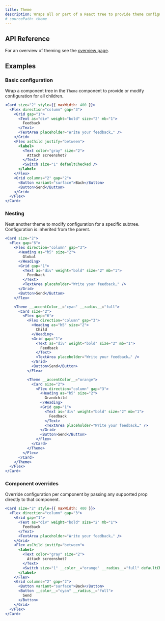 ```yaml
---
title: Theme
description: Wraps all or part of a React tree to provide theme configuration.
# sourcePath: theme
---
```


## API Reference

For an overview of theming see the [overview page](/themes/docs/theme/overview).

## Examples

### Basic configuration

Wrap a component tree in the `Theme` component to provide or modify configuration for all children.

```jsx live=true
<Card size="2" style={{ maxWidth: 400 }}>
  <Flex direction="column" gap="3">
    <Grid gap="1">
      <Text as="div" weight="bold" size="2" mb="1">
        Feedback
      </Text>
      <TextArea placeholder="Write your feedback…" />
    </Grid>
    <Flex asChild justify="between">
      <label>
        <Text color="gray" size="2">
          Attach screenshot?
        </Text>
        <Switch size="1" defaultChecked />
      </label>
    </Flex>
    <Grid columns="2" gap="2">
      <Button variant="surface">Back</Button>
      <Button>Send</Button>
    </Grid>
  </Flex>
</Card>
```

### Nesting

Nest another theme to modify configuration for a specific subtree. Configuration is inherited from the parent.

```jsx live=true scroll=true line=16,32
<Card size="2">
  <Flex gap="6">
    <Flex direction="column" gap="3">
      <Heading as="h5" size="2">
        Global
      </Heading>
      <Grid gap="1">
        <Text as="div" weight="bold" size="2" mb="1">
          Feedback
        </Text>
        <TextArea placeholder="Write your feedback…" />
      </Grid>
      <Button>Send</Button>
    </Flex>

    <Theme __accentColor__="cyan" __radius__="full">
      <Card size="2">
        <Flex gap="6">
          <Flex direction="column" gap="3">
            <Heading as="h5" size="2">
              Child
            </Heading>
            <Grid gap="1">
              <Text as="div" weight="bold" size="2" mb="1">
                Feedback
              </Text>
              <TextArea placeholder="Write your feedback…" />
            </Grid>
            <Button>Send</Button>
          </Flex>

          <Theme __accentColor__="orange">
            <Card size="2">
              <Flex direction="column" gap="3">
                <Heading as="h5" size="2">
                  Grandchild
                </Heading>
                <Grid gap="1">
                  <Text as="div" weight="bold" size="2" mb="1">
                    Feedback
                  </Text>
                  <TextArea placeholder="Write your feedback…" />
                </Grid>
                <Button>Send</Button>
              </Flex>
            </Card>
          </Theme>
        </Flex>
      </Card>
    </Theme>
  </Flex>
</Card>
```

### Component overrides

Override configuration per component by passing any supported prop directly to that component.

```jsx live=true line=14,19
<Card size="2" style={{ maxWidth: 400 }}>
  <Flex direction="column" gap="3">
    <Grid gap="1">
      <Text as="div" weight="bold" size="2" mb="1">
        Feedback
      </Text>
      <TextArea placeholder="Write your feedback…" />
    </Grid>
    <Flex asChild justify="between">
      <label>
        <Text color="gray" size="2">
          Attach screenshot?
        </Text>
        <Switch size="1" __color__="orange" __radius__="full" defaultChecked />
      </label>
    </Flex>
    <Grid columns="2" gap="2">
      <Button variant="surface">Back</Button>
      <Button __color__="cyan" __radius__="full">
        Send
      </Button>
    </Grid>
  </Flex>
</Card>
```
